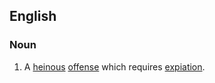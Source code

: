 {{1913}}

==English==

===Noun===
{{en-noun}}

# A [[heinous]] [[offense]] which requires [[expiation]].